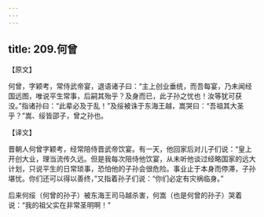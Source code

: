 ```yaml
---
---
---
```

title: 209.何曾
---



【原文】

何曾，字颖考，常侍武帝宴，退语诸子曰：“主上创业垂统，而吾每宴，乃未闻经国远图，唯说平生常事，后嗣其殆乎？及身而已，此子孙之忧也！汝等犹可获没。”指诸孙曰：“此辈必及于乱！”及绥被诛于东海王越，嵩哭曰：“吾祖其大圣乎？”嵩、绥皆邵子，曾之孙也。

【译文】

晋朝人何曾字颖考，经常陪侍晋武帝饮宴。有一天，他回家后对儿子们说：“皇上开创大业，理当流传久远。但是我每次陪侍他饮宴，从未听他谈过经略国家的远大计划，只说平生的日常琐事，恐怕他的子孙会很危险。事业止于本身而停滞，子孙堪忧。你们还可以得以善终，”又指着孙子们说：“你们必定有灾祸临身。”

后来何绥（何曾的孙子）被东海王司马越杀害，何嵩（也是何曾的孙子）哭着说：“我的祖父实在非常圣明啊！”
